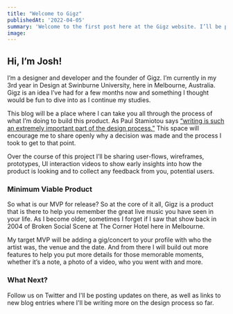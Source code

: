 ```yaml
---
title: "Welcome to Gigz"
publishedAt: '2022-04-05'
summary: 'Welcome to the first post here at the Gigz website. I’ll be publishing weekly blogs updating on the design and development process and some fun posts on live music.'
image:
---
```


## Hi, I’m Josh!

I’m a designer and developer and the founder of Gigz. I’m currently in my 3rd year in Design at Swinburne University, here in Melbourne, Australia. Gigz is an idea I’ve had for a few months now and something I thought would be fun to dive into as I continue my studies.

This blog will be a place where I can take you all through the process of what I’m doing to build this product. As Paul Stamiotou says [“writing is such an extremely important part of the design process.”](https://twitter.com/stammy/status/1364261677898870785?s=21&t=DB4Gch4HrKdX-aF64qzOTQ) This space will encourage me to share openly why a decision was made and the process I took to get to that point. 

Over the course of this project I’ll be sharing user-flows, wireframes, prototypes, UI interaction videos to show early insights into how the product is looking and to collect any feedback from you, potential users.

### Minimum Viable Product

So what is our MVP for release? So at the core of it all, Gigz is a product that is there to help you remember the great live music you have seen in your life. As I become older, sometimes I forget if I saw that show back in 2004 of Broken Social Scene at The Corner Hotel here in Melbourne.

My target MVP will be adding a gig/concert to your profile with who the artist was, the venue and the date. And from there I will build out more features to help you put more details for those memorable moments, whether it’s a note, a photo of a video, who you went with and more.

### What Next?

Follow us on Twitter and I'll be posting updates on there, as well as links to new blog entries where I'll be writing more on the design process so far.